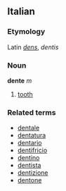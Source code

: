 ==Italian==
===Etymology===
Latin ''[[dens]]'', ''dentis''
===Noun===
'''dente''' ''m''

# [[tooth]]

===Related terms===
*[[dentale]]
*[[dentatura]]
*[[dentario]]
*[[dentifricio]]
*[[dentino]]
*[[dentista]]
*[[dentizione]]
*[[dentone]]